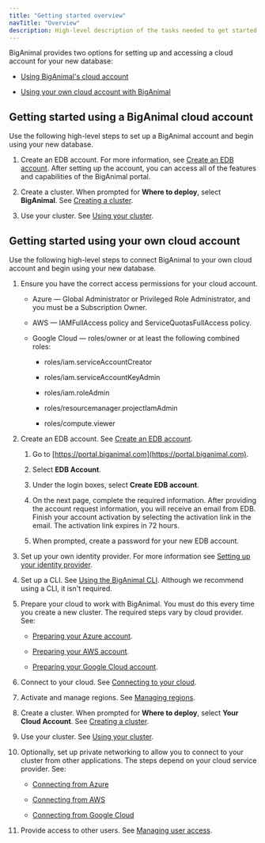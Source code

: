 ```yaml
---
title: "Getting started overview"
navTitle: "Overview"
description: High-level description of the tasks needed to get started with BigAnimal 
---
```


BigAnimal provides two options for setting up and accessing a cloud account for your new database:

- [Using BigAnimal's cloud account](#getting-started-using-a-biganimal-cloud-account)

- [Using your own cloud account with BigAnimal](#getting-started-using-your-own-cloud-account)

## Getting started using a BigAnimal cloud account 

Use the following high-level steps to set up a BigAnimal account and begin using your new database.

1. Create an EDB account. For more information, see [Create an EDB account](../free_trial/detail/create_an_account/). After setting up the account, you can access all of the features and capabilities of the BigAnimal portal. 

1. Create a cluster. When prompted for **Where to deploy**, select **BigAnimal**. See [Creating a cluster](../creating_a_cluster/). 

1. Use your cluster. See [Using your cluster](../using_cluster/).

## Getting started using your own cloud account

Use the following high-level steps to connect BigAnimal to your own cloud account and begin using your new database. 

1. Ensure you have the correct access permissions for your cloud account. 

    - Azure &mdash; Global Administrator or Privileged Role Administrator, and you must be a Subscription Owner.

    - AWS &mdash; IAMFullAccess policy and ServiceQuotasFullAccess policy.

    - Google Cloud &mdash; roles/owner or at least the following combined roles:

        - roles/iam.serviceAccountCreator

        - roles/iam.serviceAccountKeyAdmin

        - roles/iam.roleAdmin

        - roles/resourcemanager.projectIamAdmin
        
        - roles/compute.viewer

1. Create an EDB account. See [Create an EDB account](../free_trial/detail/create_an_account/).

    1. Go to [https://portal.biganimal.com](https://portal.biganimal.com).

    1. Select **EDB Account**.

    1. Under the login boxes, select **Create EDB account**. 

    1. On the next page, complete the required information.
        After providing the account request information, you will receive an email from EDB. Finish your account activation by selecting the activation link in the email. The activation link expires in 72 hours.

    1. When prompted, create a password for your new EDB account. 
    
  
1. Set up your own identity provider. For more information see [Setting up your identity provider](identity_provider/).
    
1. Set up a CLI. See [Using the BigAnimal CLI](../reference/cli/). 
   Although we recommend using a CLI, it isn't required.

1. Prepare your cloud to work with BigAnimal. You must do this every time you create a new cluster. The required steps vary by cloud provider. See:

    - [Preparing your Azure account](preparing_cloud_account/01_preparing_azure/).

    - [Preparing your AWS account](preparing_cloud_account/02_preparing_aws/).

    - [Preparing your Google Cloud account](preparing_cloud_account/preparing_gcp/).

1. Connect to your cloud. See [Connecting to your cloud](02_connecting_to_your_cloud/).

1. Activate and manage regions. See [Managing regions](activating_regions/). 

1. Create a cluster. When prompted for **Where to deploy**, select **Your Cloud Account**. See [Creating a cluster](../creating_a_cluster/). 

1. Use your cluster. See [Using your cluster](../using_cluster/).

1. Optionally, set up private networking to allow you to connect to your cluster from other applications. The steps depend on your cloud service provider. See:

    - [Connecting from Azure](../using_cluster/02_connecting_your_cluster/01_connecting_from_azure/)

    - [Connecting from AWS](../using_cluster/02_connecting_your_cluster/02_connecting_from_aws/)

    - [Connecting from Google Cloud](../using_cluster/02_connecting_your_cluster/connecting_from_gcp/)

1. Provide access to other users. See [Managing user access](../administering_cluster/01_portal_access/).
